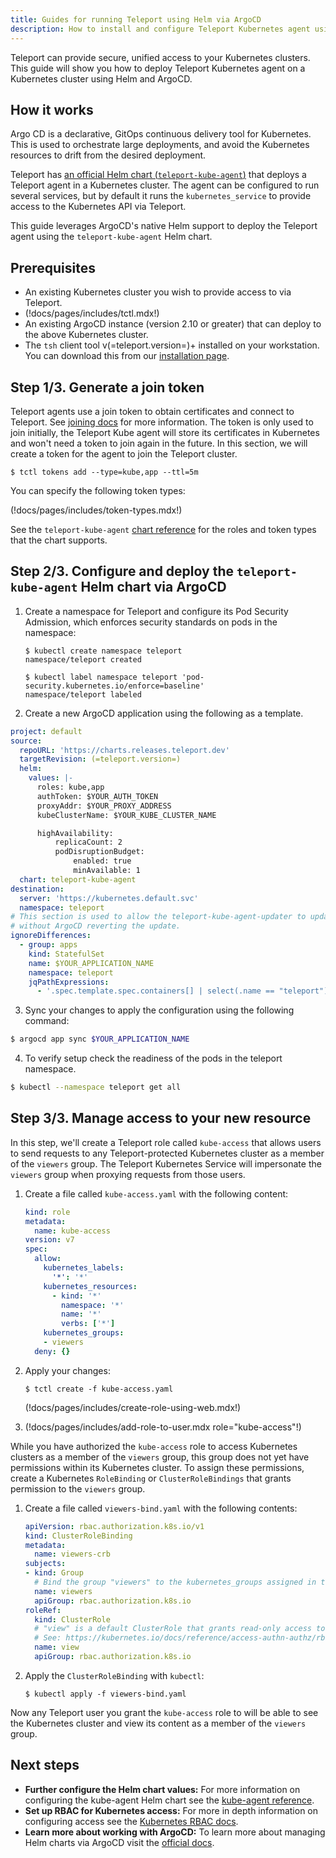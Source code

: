 ```yaml
---
title: Guides for running Teleport using Helm via ArgoCD
description: How to install and configure Teleport Kubernetes agent using Helm and ArgoCD
---
```


Teleport can provide secure, unified access to your Kubernetes clusters. This
guide will show you how to deploy Teleport Kubernetes agent on a Kubernetes cluster using Helm
and ArgoCD.

## How it works

Argo CD is a declarative, GitOps continuous delivery tool for Kubernetes. This is used to orchestrate large deployments, and avoid the Kubernetes resources to drift from the desired deployment.

Teleport has [an official Helm chart (`teleport-kube-agent`)](../../../reference/helm-reference/teleport-kube-agent.mdx) that deploys a Teleport agent in a Kubernetes cluster. The agent can be configured to run several services, but by default it runs the `kubernetes_service` to provide access to the Kubernetes API via Teleport.

This guide leverages ArgoCD's native Helm support to deploy the Teleport agent using the `teleport-kube-agent` Helm chart.

## Prerequisites

- An existing Kubernetes cluster you wish to provide access to via Teleport.
- (!docs/pages/includes/tctl.mdx!)
- An existing ArgoCD instance (version 2.10 or greater) that can deploy to the
  above Kubernetes cluster.
- The `tsh` client tool v(=teleport.version=)+ installed on your workstation.
  You can download this from our [installation page](../../../installation/installation.mdx).
  
## Step 1/3. Generate a join token

Teleport agents use a join token to obtain certificates and connect to Teleport. See [joining docs](../../../reference/join-methods.mdx) for more information.
The token is only used to join initially, the Teleport Kube agent will store its
certificates in Kubernetes and won't need a token to join again in the future.
In this section, we will create a token for the agent to join the Teleport cluster.
```code
$ tctl tokens add --type=kube,app --ttl=5m
```

You can specify the following token types:

(!docs/pages/includes/token-types.mdx!)

See the `teleport-kube-agent` [chart
reference](../../../reference/helm-reference/teleport-kube-agent.mdx#roles) for the
roles and token types that the chart supports.

## Step 2/3. Configure and deploy the `teleport-kube-agent` Helm chart via ArgoCD

1. Create a namespace for Teleport and configure its Pod Security Admission,
   which enforces security standards on pods in the namespace:

   ```code
   $ kubectl create namespace teleport
   namespace/teleport created
   
   $ kubectl label namespace teleport 'pod-security.kubernetes.io/enforce=baseline'
   namespace/teleport labeled
   ```

2. Create a new ArgoCD application using the following as a template.

``` yaml
project: default
source:
  repoURL: 'https://charts.releases.teleport.dev'
  targetRevision: (=teleport.version=)
  helm:
    values: |-
      roles: kube,app
      authToken: $YOUR_AUTH_TOKEN
      proxyAddr: $YOUR_PROXY_ADDRESS
      kubeClusterName: $YOUR_KUBE_CLUSTER_NAME

      highAvailability:
          replicaCount: 2
          podDisruptionBudget:
              enabled: true
              minAvailable: 1
  chart: teleport-kube-agent
destination:
  server: 'https://kubernetes.default.svc'
  namespace: teleport
# This section is used to allow the teleport-kube-agent-updater to update the agent
# without ArgoCD reverting the update.
ignoreDifferences:
  - group: apps
    kind: StatefulSet
    name: $YOUR_APPLICATION_NAME
    namespace: teleport
    jqPathExpressions:
      - '.spec.template.spec.containers[] | select(.name == "teleport").image'
```

3. Sync your changes to apply the configuration using the following command:
```bash
$ argocd app sync $YOUR_APPLICATION_NAME
```
4. To verify setup check the readiness of the pods in the teleport namespace.
```bash
$ kubectl --namespace teleport get all
```
## Step 3/3. Manage access to your new resource

In this step, we'll create a Teleport role called `kube-access`
that allows users to send requests to any Teleport-protected Kubernetes
cluster as a member of the `viewers` group. The Teleport Kubernetes Service
will impersonate the `viewers` group when proxying requests from those users.

1. Create a file called `kube-access.yaml` with the following content:

   ```yaml
   kind: role
   metadata:
     name: kube-access
   version: v7
   spec:
     allow:
       kubernetes_labels:
         '*': '*'
       kubernetes_resources:
         - kind: '*'
           namespace: '*'
           name: '*'
           verbs: ['*']
       kubernetes_groups:
       - viewers
     deny: {}
   ```

1. Apply your changes:

   ```code
   $ tctl create -f kube-access.yaml
   ```

   (!docs/pages/includes/create-role-using-web.mdx!)

1. (!docs/pages/includes/add-role-to-user.mdx role="kube-access"!)

While you have authorized the `kube-access` role to access Kubernetes clusters
as a member of the `viewers` group, this group does not yet have permissions
within its Kubernetes cluster. To assign these permissions, create a Kubernetes
`RoleBinding` or `ClusterRoleBindings` that grants permission to the `viewers`
group.

1. Create a file called `viewers-bind.yaml` with the following contents:

   ```yaml
   apiVersion: rbac.authorization.k8s.io/v1
   kind: ClusterRoleBinding
   metadata:
     name: viewers-crb
   subjects:
   - kind: Group
     # Bind the group "viewers" to the kubernetes_groups assigned in the "kube-access" role
     name: viewers
     apiGroup: rbac.authorization.k8s.io
   roleRef:
     kind: ClusterRole
     # "view" is a default ClusterRole that grants read-only access to resources
     # See: https://kubernetes.io/docs/reference/access-authn-authz/rbac/#user-facing-roles
     name: view
     apiGroup: rbac.authorization.k8s.io
   ```

1. Apply the `ClusterRoleBinding` with `kubectl`:

   ```code
   $ kubectl apply -f viewers-bind.yaml
   ```

Now any Teleport user you grant the `kube-access` role to will be able to see the
Kubernetes cluster and view its content as a member of the `viewers` group.

## Next steps

- **Further configure the Helm chart values:** For more information on configuring the
  kube-agent Helm chart see the [kube-agent reference](../../../reference/helm-reference/teleport-kube-agent.mdx).
- **Set up RBAC for Kubernetes access:** For more in depth information on configuring
  access see the [Kubernetes RBAC docs](../../../enroll-resources/kubernetes-access/controls.mdx).
- **Learn more about working with ArgoCD:** To learn more about managing Helm charts
  via ArgoCD visit the [official docs](https://argo-cd.readthedocs.io/en/stable/).

